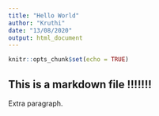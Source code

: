 ```yaml
---
title: "Hello World"
author: "Kruthi"
date: "13/08/2020"
output: html_document
---
```


```r
knitr::opts_chunk$set(echo = TRUE)
```

## This is a markdown file !!!!!!!

Extra paragraph.
